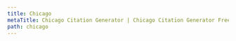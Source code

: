 ```yaml
---
title: Chicago
metaTitle: Chicago Citation Generator | Chicago Citation Generator Free
path: chicago
---
```

<?xml version="1.0" encoding="utf-8"?><style xmlns="http://purl.org/net/xbiblio/csl" class="in-text" version="1.0" demote-non-dropping-particle="display-and-sort" page-range-format="chicago"><info><title>Chicago Manual of Style 17th edition (author-date)</title><id>http://www.zotero.org/styles/chicago-author-date</id><link href="http://www.zotero.org/styles/chicago-author-date" rel="self"/><link href="http://www.chicagomanualofstyle.org/tools_citationguide.html" rel="documentation"/><author><name>Julian Onions</name><email>julian.onions@gmail.com</email></author><contributor><name>Sebastian Karcher</name></contributor><contributor><name>Richard Karnesky</name><email>karnesky+zotero@gmail.com</email><uri>http://arc.nucapt.northwestern.edu/Richard_Karnesky</uri></contributor><contributor><name>Andrew Dunning</name><email>andrew.dunning@utoronto.ca</email><uri>https://orcid.org/0000-0003-0464-5036</uri></contributor><contributor><name>Matthew Roth</name><email>matthew.g.roth@yale.edu</email><uri> https://orcid.org/0000-0001-7902-6331</uri></contributor><category citation-format="author-date"/><category field="generic-base"/><summary>The author-date variant of the Chicago style</summary><updated>2018-05-22T00:59:23+00:00</updated><rights license="http://creativecommons.org/licenses/by-sa/3.0/">This work is licensed under a Creative Commons Attribution-ShareAlike 3.0 License</rights></info><locale xml:lang="en"><terms><term name="editor" form="verb-short">ed.</term><term name="container-author" form="verb">by</term><term name="translator" form="verb-short">trans.</term><term name="editortranslator" form="verb">edited and translated by</term><term name="translator" form="short">trans.</term></terms></locale><macro name="secondary-contributors"><choose><if type="chapter paper-conference" match="none"><group delimiter=". "><names variable="editor translator" delimiter=". "><label form="verb" text-case="capitalize-first" suffix=" "/><name and="text" delimiter=", "/></names><names variable="director" delimiter=". "><label form="verb" text-case="capitalize-first" suffix=" "/><name and="text" delimiter=", "/></names></group></if></choose></macro><macro name="container-contributors"><choose><if type="chapter paper-conference" match="any"><group prefix=", " delimiter=", "><names variable="container-author" delimiter=", "><label form="verb" suffix=" "/><name and="text" delimiter=", "/></names><names variable="editor translator" delimiter=", "><label form="verb" suffix=" "/><name and="text" delimiter=", "/></names></group></if></choose></macro><macro name="editor"><names variable="editor"><name name-as-sort-order="first" and="text" sort-separator=", " delimiter=", " delimiter-precedes-last="always"/><label form="short" prefix=", "/></names></macro><macro name="translator"><names variable="translator"><name name-as-sort-order="first" and="text" sort-separator=", " delimiter=", " delimiter-precedes-last="always"/><label form="short" prefix=", "/></names></macro><macro name="recipient"><choose><if type="personal_communication"><choose><if variable="genre"><text variable="genre" text-case="capitalize-first"/></if><else><text term="letter" text-case="capitalize-first"/></else></choose></if></choose><names variable="recipient" delimiter=", "><label form="verb" prefix=" " text-case="lowercase" suffix=" "/><name and="text" delimiter=", "/></names></macro><macro name="substitute-title"><choose><if type="article-magazine article-newspaper review review-book" match="any"><text macro="container-title"/></if></choose></macro><macro name="contributors"><group delimiter=". "><names variable="author"><name and="text" name-as-sort-order="first" sort-separator=", " delimiter=", " delimiter-precedes-last="always"/><label form="short" prefix=", "/><substitute><names variable="editor"/><names variable="translator"/><names variable="director"/><text macro="substitute-title"/><text macro="title"/></substitute></names><text macro="recipient"/></group></macro><macro name="contributors-short"><names variable="author"><name form="short" and="text" delimiter=", " initialize-with=". "/><substitute><names variable="editor"/><names variable="translator"/><names variable="director"/><text macro="substitute-title"/><text macro="title"/></substitute></names></macro><macro name="interviewer"><names variable="interviewer" delimiter=", "><label form="verb" prefix=" " text-case="capitalize-first" suffix=" "/><name and="text" delimiter=", "/></names></macro><macro name="archive"><group delimiter=". "><text variable="archive_location" text-case="capitalize-first"/><text variable="archive"/><text variable="archive-place"/></group></macro><macro name="access"><group delimiter=". "><choose><if type="graphic report" match="any"><text macro="archive"/></if><else-if type="article-journal bill book chapter legal_case legislation motion_picture paper-conference" match="none"><text macro="archive"/></else-if></choose><choose><if type="webpage post-weblog" match="any"><date variable="issued" form="text"/></if></choose><choose><if variable="issued" match="none"><group delimiter=" "><text term="accessed" text-case="capitalize-first"/><date variable="accessed" form="text"/></group></if></choose><choose><if type="legal_case" match="none"><choose><if variable="DOI"><text variable="DOI" prefix="https://doi.org/"/></if><else><text variable="URL"/></else></choose></if></choose></group></macro><macro name="title"><choose><if variable="title" match="none"><choose><if type="personal_communication" match="none"><text variable="genre" text-case="capitalize-first"/></if></choose></if><else-if type="bill book graphic legislation motion_picture song" match="any"><text variable="title" text-case="title" font-style="italic"/><group prefix=" (" suffix=")" delimiter=" "><text term="version"/><text variable="version"/></group></else-if><else-if variable="reviewed-author"><choose><if variable="reviewed-title"><group delimiter=". "><text variable="title" text-case="title" quotes="true"/><group delimiter=", "><text variable="reviewed-title" text-case="title" font-style="italic" prefix="Review of "/><names variable="reviewed-author"><label form="verb-short" text-case="lowercase" suffix=" "/><name and="text" delimiter=", "/></names></group></group></if><else><group delimiter=", "><text variable="title" text-case="title" font-style="italic" prefix="Review of "/><names variable="reviewed-author"><label form="verb-short" text-case="lowercase" suffix=" "/><name and="text" delimiter=", "/></names></group></else></choose></else-if><else-if type="legal_case interview patent" match="any"><text variable="title"/></else-if><else><text variable="title" text-case="title" quotes="true"/></else></choose></macro><macro name="edition"><choose><if type="bill book graphic legal_case legislation motion_picture report song" match="any"><choose><if is-numeric="edition"><group delimiter=" " prefix=". "><number variable="edition" form="ordinal"/><text term="edition" form="short" strip-periods="true"/></group></if><else><text variable="edition" text-case="capitalize-first" prefix=". "/></else></choose></if><else-if type="chapter paper-conference" match="any"><choose><if is-numeric="edition"><group delimiter=" " prefix=", "><number variable="edition" form="ordinal"/><text term="edition" form="short"/></group></if><else><text variable="edition" prefix=", "/></else></choose></else-if></choose></macro><macro name="locators"><choose><if type="article-journal"><choose><if variable="volume"><text variable="volume" prefix=" "/><group prefix=" (" suffix=")"><choose><if variable="issue"><text variable="issue"/></if><else><date variable="issued"><date-part name="month"/></date></else></choose></group></if><else-if variable="issue"><group delimiter=" " prefix=", "><text term="issue" form="short"/><text variable="issue"/><date variable="issued" prefix="(" suffix=")"><date-part name="month"/></date></group></else-if><else><date variable="issued" prefix=", "><date-part name="month"/></date></else></choose></if><else-if type="legal_case"><text variable="volume" prefix=", "/><text variable="container-title" prefix=" "/><text variable="page" prefix=" "/></else-if><else-if type="bill book graphic legal_case legislation motion_picture report song" match="any"><group prefix=". " delimiter=". "><group><text term="volume" form="short" text-case="capitalize-first" suffix=" "/><number variable="volume" form="numeric"/></group><group><number variable="number-of-volumes" form="numeric"/><text term="volume" form="short" prefix=" " plural="true"/></group></group></else-if><else-if type="chapter paper-conference" match="any"><choose><if variable="page" match="none"><group prefix=". "><text term="volume" form="short" text-case="capitalize-first" suffix=" "/><number variable="volume" form="numeric"/></group></if></choose></else-if></choose></macro><macro name="locators-chapter"><choose><if type="chapter paper-conference" match="any"><choose><if variable="page"><group prefix=", "><text variable="volume" suffix=":"/><text variable="page"/></group></if></choose></if></choose></macro><macro name="locators-article"><choose><if type="article-newspaper"><group prefix=", " delimiter=", "><group delimiter=" "><text variable="edition"/><text term="edition"/></group><group><text term="section" form="short" suffix=" "/><text variable="section"/></group></group></if><else-if type="article-journal"><choose><if variable="volume issue" match="any"><text variable="page" prefix=": "/></if><else><text variable="page" prefix=", "/></else></choose></else-if></choose></macro><macro name="point-locators"><choose><if variable="locator"><choose><if locator="page" match="none"><choose><if type="bill book graphic legal_case legislation motion_picture report song" match="any"><choose><if variable="volume"><group><text term="volume" form="short" suffix=" "/><number variable="volume" form="numeric"/><label variable="locator" form="short" prefix=", " suffix=" "/></group></if><else><label variable="locator" form="short" suffix=" "/></else></choose></if><else><label variable="locator" form="short" suffix=" "/></else></choose></if><else-if type="bill book graphic legal_case legislation motion_picture report song" match="any"><number variable="volume" form="numeric" suffix=":"/></else-if></choose><text variable="locator"/></if></choose></macro><macro name="container-prefix"><text term="in" text-case="capitalize-first"/></macro><macro name="container-title"><choose><if type="chapter paper-conference" match="any"><text macro="container-prefix" suffix=" "/></if></choose><choose><if type="webpage"><text variable="container-title" text-case="title"/></if><else-if type="legal_case" match="none"><group delimiter=" "><text variable="container-title" text-case="title" font-style="italic"/><choose><if type="post-weblog"><text value="(blog)"/></if></choose></group></else-if></choose></macro><macro name="publisher"><group delimiter=": "><text variable="publisher-place"/><text variable="publisher"/></group></macro><macro name="date"><choose><if variable="issued"><group delimiter=" "><date variable="original-date" form="text" date-parts="year" prefix="(" suffix=")"/><date variable="issued"><date-part name="year"/></date></group></if><else-if variable="status"><text variable="status" text-case="capitalize-first"/></else-if><else><text term="no date" form="short"/></else></choose></macro><macro name="date-in-text"><choose><if variable="issued"><group delimiter=" "><date variable="original-date" form="text" date-parts="year" prefix="[" suffix="]"/><date variable="issued"><date-part name="year"/></date></group></if><else-if variable="status"><text variable="status"/></else-if><else><text term="no date" form="short"/></else></choose></macro><macro name="day-month"><date variable="issued"><date-part name="month"/><date-part name="day" prefix=" "/></date></macro><macro name="collection-title"><choose><if match="none" type="article-journal"><choose><if match="none" is-numeric="collection-number"><group delimiter=", "><text variable="collection-title" text-case="title"/><text variable="collection-number"/></group></if><else><group delimiter=" "><text variable="collection-title" text-case="title"/><text variable="collection-number"/></group></else></choose></if></choose></macro><macro name="collection-title-journal"><choose><if type="article-journal"><group delimiter=" "><text variable="collection-title"/><text variable="collection-number"/></group></if></choose></macro><macro name="event"><group><text term="presented at" suffix=" "/><text variable="event"/></group></macro><macro name="description"><choose><if type="interview"><group delimiter=". "><text macro="interviewer"/><text variable="medium" text-case="capitalize-first"/></group></if><else-if type="patent"><group delimiter=" " prefix=". "><text variable="authority"/><text variable="number"/></group></else-if><else><text variable="medium" text-case="capitalize-first" prefix=". "/></else></choose><choose><if variable="title" match="none"/><else-if type="thesis personal_communication speech" match="any"/><else><group delimiter=" " prefix=". "><text variable="genre" text-case="capitalize-first"/><choose><if type="report"><text variable="number"/></if></choose></group></else></choose></macro><macro name="issue"><choose><if type="legal_case"><text variable="authority" prefix=". "/></if><else-if type="speech"><group prefix=". " delimiter=", "><group delimiter=" "><text variable="genre" text-case="capitalize-first"/><text macro="event"/></group><text variable="event-place"/><text macro="day-month"/></group></else-if><else-if type="article-newspaper article-magazine personal_communication" match="any"><date variable="issued" form="text" prefix=", "/></else-if><else-if type="patent"><group delimiter=", " prefix=", "><group delimiter=" "><text value="filed"/><date variable="submitted" form="text"/></group><group delimiter=" "><choose><if variable="issued submitted" match="all"><text term="and"/></if></choose><text value="issued"/><date variable="issued" form="text"/></group></group></else-if><else-if type="article-journal" match="any"/><else><group prefix=". " delimiter=", "><choose><if type="thesis"><text variable="genre" text-case="capitalize-first"/></if></choose><text macro="publisher"/></group></else></choose></macro><citation et-al-min="4" et-al-use-first="1" disambiguate-add-year-suffix="true" disambiguate-add-names="true" disambiguate-add-givenname="true" givenname-disambiguation-rule="primary-name" collapse="year"><layout prefix="(" suffix=")" delimiter="; "><group delimiter=", "><choose><if variable="issued accessed" match="any"><group delimiter=" "><text macro="contributors-short"/><text macro="date-in-text"/></group></if><else><group delimiter=", "><text macro="contributors-short"/><text macro="date-in-text"/></group></else></choose><text macro="point-locators"/></group></layout></citation><bibliography hanging-indent="true" et-al-min="11" et-al-use-first="7" subsequent-author-substitute="&#8212;&#8212;&#8212;" entry-spacing="0"><sort><key macro="contributors"/><key variable="issued"/><key variable="title"/></sort><layout suffix="."><group delimiter=". "><text macro="contributors"/><text macro="date"/><text macro="title"/></group><text macro="description"/><text macro="secondary-contributors" prefix=". "/><text macro="container-title" prefix=". "/><text macro="container-contributors"/><text macro="edition"/><text macro="locators-chapter"/><text macro="collection-title-journal" prefix=", " suffix=", "/><text macro="locators"/><text macro="collection-title" prefix=". "/><text macro="issue"/><text macro="locators-article"/><text macro="access" prefix=". "/></layout></bibliography></style>
